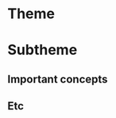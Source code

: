 \chapter{Theoretical Framework}

\PROFESSOR{Theoretical presentation, based on bibliographic references, on the theme of the work.}

# Theme

# Subtheme

## Important concepts

## Etc

